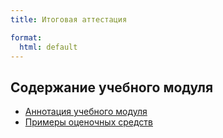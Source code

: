 ```yaml
---
title: Итоговая аттестация

format:
  html: default
---
```



## Содержание учебного модуля

- [Аннотация учебного модуля](annotation.qmd)
- [Примеры оценочных средств](exam.qmd)
